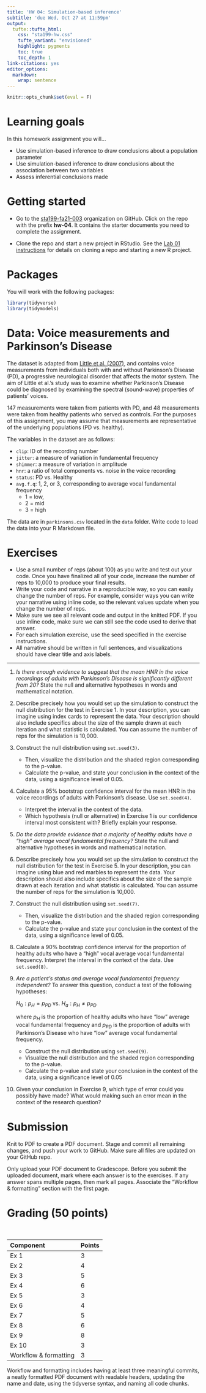 ```yaml
---
title: 'HW 04: Simulation-based inference'
subtitle: 'due Wed, Oct 27 at 11:59pm'
output: 
  tufte::tufte_html:
    css: "sta199-hw.css"
    tufte_variant: "envisioned"
    highlight: pygments
    toc: true
    toc_depth: 1
link-citations: yes
editor_options: 
  markdown: 
    wrap: sentence
---
```



```r
knitr::opts_chunk$set(eval = F)
```


# Learning goals 

In this homework assignment you will...

- Use simulation-based inference to draw conclusions about a population parameter
- Use simulation-based inference to draw conclusions about the association between two variables 
- Assess inferential conclusions made

# Getting started

- Go to the [sta199-fa21-003](https://github.com/sta199-fa21-003) organization on GitHub. Click on the repo with the prefix **hw-04**. It contains the starter documents you need to complete the assignment.

- Clone the repo and start a new project in RStudio. See the [Lab 01 instructions](https://sta199-fa21-003.netlify.app/labs/lab-01-hello-r.html) for details on cloning a repo and starting a new R project.

# Packages

You will work with the following packages: 

```r
library(tidyverse)
library(tidymodels)
```

# Data: Voice measurements and Parkinson's Disease
  
The dataset is adapted from [Little et al. (2007)](https://biomedical-engineering-online.biomedcentral.com/articles/10.1186/1475-925X-6-23#Sec18), and contains voice measurements from individuals both with and without Parkinson’s Disease (PD), a progressive neurological disorder that affects the motor system. The aim of Little et al.’s study was to examine whether Parkinson's Disease could be diagnosed by examining the spectral (sound-wave) properties of patients’ voices.

147 measurements were taken from patients with PD, and 48 measurements were taken from healthy patients who served as controls. For the purposes of this assignment, you may assume that measurements are representative of the underlying populations (PD vs. healthy).

The variables in the dataset are as follows:

- `clip`: ID of the recording number
- `jitter`: a measure of variation in fundamental frequency
- `shimmer`: a measure of variation in amplitude
- `hnr`: a ratio of total components vs. noise in the voice recording
- `status`: PD vs. Healthy
- `avg.f.q`: 1, 2, or 3, corresponding to average vocal fundamental frequency 
  - 1 = low, 
  - 2 = mid 
  - 3 = high

The data are in `parkinsons.csv` located in the `data` folder. Write code to load the data into your R Markdown file. 

# Exercises 

::: {.{commit}}
-   Use a small number of reps (about 100) as you write and test out
    your code. Once you have finalized all of your code, increase the
    number of reps to 10,000 to produce your final results.
-   Write your code and narrative in a reproducible way, so you can
    easily change the number of reps. For example, consider ways you can
    write your narrative using inline code, so the relevant values
    update when you change the number of reps.
-   Make sure we see all relevant code and output in the knitted PDF. If you use inline code, make sure we can still see the code used to derive that answer.
-   For each simulation exercise, use the seed specified in the
        exercise instructions.
-   All narrative should be written in full sentences, and
        visualizations should have clear title and axis labels.
:::


<hr> 


1. *Is there enough evidence to suggest that the mean HNR in the voice recordings of adults with Parkinson's Disease is significantly different from 20?* State the null and alternative hypotheses in words and mathematical notation. 

2. Describe precisely how you would set up the simulation to construct the null distribution for the test in Exercise 1. In your description, you can imagine using index cards to represent the data. Your description should also include specifics about the size of the sample drawn at each iteration and what statistic is calculated. You can assume the number of reps for the simulation is 10,000.

3. Construct the null distribution using `set.seed(3)`. 

    - Then, visualize the distribution and the shaded region corresponding to the p-value.
    - Calculate the p-value, and state your conclusion in the context of the data, using a significance level of 0.05.
  

4. Calculate a 95% bootstrap confidence interval for the mean HNR in the voice recordings of adults with Parkinson's disease. Use `set.seed(4)`.
    
    - Interpret the interval in the context of the data.
    - Which hypothesis (null or alternative) in Exercise 1 is our confidence interval most consistent with? Briefly explain your response.
  
5. *Do the data provide evidence that a majority of healthy adults have a "high" average vocal fundamental frequency?* State the null and alternative hypotheses in words and mathematical notation.  

6. Describe precisely how you would set up the simulation to construct the null distribution for the test in Exercise 5. In your description, you can imagine using blue and red marbles to represent the data. Your description should also include specifics about the size of the sample drawn at each iteration and what statistic is calculated. You can assume the number of reps for the simulation is 10,000.

7. Construct the null distribution using `set.seed(7)`. 

    - Then, visualize the distribution and the shaded region corresponding to the p-value.
    - Calculate the p-value and state your conclusion in the context of the data, using a significance level of 0.05.

8. Calculate a 90% bootstrap confidence interval for the proportion of healthy adults who have a "high" vocal average vocal fundamental frequency. Interpret the interval in the context of the data. Use `set.seed(8)`.

9. *Are a patient's status and average vocal fundamental frequency independent?* To answer this question, conduct a test of the following hypotheses: 

    $H_0: p_{H} = p_{PD} \text{ vs. }H_a: p_{H} \neq p_{PD}$

    where $p_{H}$ is the proportion of healthy adults who have "low" average vocal fundamental frequency and $p_{PD}$ is the proportion of adults with Parkinson's Disease who have "low" average vocal fundamental frequency. 

    - Construct the null distribution using `set.seed(9)`. 
    - Visualize the null distribution and the shaded region corresponding to the p-value. 
    - Calculate the p-value and state your conclusion in the context of the data, using a significance level of 0.05

10. Given your conclusion in Exercise 9, which type of error could you possibly have made? What would making such an error mean in the context of the research question?


# Submission

Knit to PDF to create a PDF document. Stage and commit all remaining changes, and push your work to GitHub. Make sure all files are updated on your GitHub 
repo.

Only upload your PDF document to Gradescope. Before you submit the 
uploaded document, mark where each answer is to the exercises. If any answer  spans multiple pages, then mark all pages. Associate the "Workflow & formatting" section with  the first page.


# Grading  (50 points)

<br>

| Component | Points |
|:----------|:-------|
| Ex 1     |  3  |
| Ex 2      |  4  |
| Ex 3      | 5   |
| Ex 4      |  6  |
| Ex 5     |  3 |
| Ex 6    |4  |
| Ex 7    | 5   |
| Ex 8     |  6 |
| Ex 9    |8  |
| Ex 10    | 3  
| Workflow & formatting   | 3    |

Workflow and formatting includes having  at least three meaningful commits, a neatly formatted PDF document with readable headers, updating the name and date, using the tidyverse syntax,  and naming all code chunks.